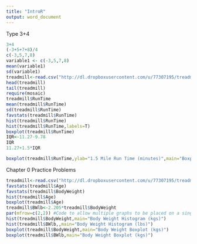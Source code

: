 ---
title: "IntroR"
output: word_document
---

Type 3+4
```{r}
3+4
(-3+5+7+8)/4
c(-3,5,7,8)
variable1 <- c(-3,5,7,8)
mean(variable1)
sd(variable1)
treadmill<-read.csv("http://dl.dropboxusercontent.com/u/77307195/treadmill.csv",header=T)
head(treadmill)
tail(treadmill)
require(mosaic)
treadmill$RunTime
mean(treadmill$RunTime)
sd(treadmill$RunTime)
favstats(treadmill$RunTime)
hist(treadmill$RunTime)
hist(treadmill$RunTime,labels=T)
boxplot(treadmill$RunTime)
IQR<-11.27-9.78
IQR
11.27+1.5*IQR

boxplot(treadmill$RunTime,ylab="1.5 Mile Run Time (minutes)",main="Boxplot of the Run Times of n=31 participants")


```
Chapter 0 Practice Problems
```{r}
treadmill<-read.csv("http://dl.dropboxusercontent.com/u/77307195/treadmill.csv",header=T)
favstats(treadmill$Age)
favstats(treadmill$BodyWeight)
hist(treadmill$Age)
boxplot(treadmill$Age)
treadmill$BWlb<-2.205*treadmill$BodyWeight
par(mfrow=c(2,2)) #Code to allow multiple graphs to be placed on a single graph in different panels 
hist(treadmill$BodyWeight,main="Body Weight Histogram (kgs)")
hist(treadmill$BWlb,,main="Body Weight Histogram (lbs)")
boxplot(treadmill$BodyWeight,main="Body Weight Boxplot (kgs)")
boxplot(treadmill$BWlb,main="Body Weight Boxplot (kgs)")

```